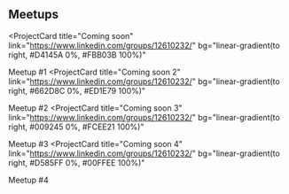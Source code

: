 ## Meetups

<ProjectCard
  title="Coming soon"
  link="https://www.linkedin.com/groups/12610232/"
  bg="linear-gradient(to right, #D4145A 0%, #FBB03B 100%)"
>
  Meetup #1
</ProjectCard>
<ProjectCard
  title="Coming soon 2"
  link="https://www.linkedin.com/groups/12610232/"
  bg="linear-gradient(to right, #662D8C 0%, #ED1E79 100%)"
>
  Meetup #2
</ProjectCard>
<ProjectCard
  title="Coming soon 3"
  link="https://www.linkedin.com/groups/12610232/"
  bg="linear-gradient(to right, #009245 0%, #FCEE21 100%)"
>
  Meetup #3
</ProjectCard>
<ProjectCard
  title="Coming soon 4"
  link="https://www.linkedin.com/groups/12610232/"
  bg="linear-gradient(to right, #D585FF 0%, #00FFEE 100%)"
>
  Meetup #4
</ProjectCard>
